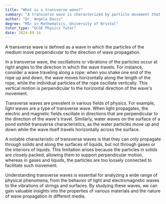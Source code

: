```yaml
---
title: "What is a transverse wave?"
summary: "A transverse wave is characterized by particle movement that is perpendicular to the wave's direction, distinguishing it from other wave types where particle motion aligns with the wave's path."
author: "Dr. Angela Davis"
degree: "MSc in Mathematics, University of Bristol"
tutor_type: "GCSE Physics Tutor"
date: 2024-09-16
---
```


A transverse wave is defined as a wave in which the particles of the medium move perpendicular to the direction of wave propagation.

In a transverse wave, the oscillations or vibrations of the particles occur at right angles to the direction in which the wave travels. For instance, consider a wave traveling along a rope: when you shake one end of the rope up and down, the wave moves horizontally along the length of the rope, while the individual particles of the rope oscillate vertically. This vertical motion is perpendicular to the horizontal direction of the wave's movement.

Transverse waves are prevalent in various fields of physics. For example, light waves are a type of transverse wave. When light propagates, the electric and magnetic fields oscillate in directions that are perpendicular to the direction of the wave's travel. Similarly, water waves on the surface of a pond exhibit transverse characteristics, as the water particles move up and down while the wave itself travels horizontally across the surface.

A notable characteristic of transverse waves is that they can only propagate through solids and along the surfaces of liquids, but not through gases or the interiors of liquids. This limitation arises because the particles in solids are closely packed, allowing them to support perpendicular motion, whereas in gases and liquids, the particles are too loosely connected to facilitate such movement.

Understanding transverse waves is essential for analyzing a wide range of physical phenomena, from the behavior of light and electromagnetic waves to the vibrations of strings and surfaces. By studying these waves, we can gain valuable insights into the properties of various materials and the nature of wave propagation in different media.
    